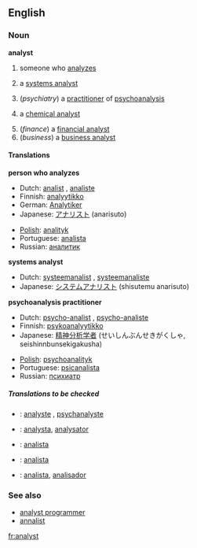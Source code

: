 ==English==

===Noun===
'''analyst'''
# someone who [[analyze]]s
#{{computing}} a [[systems analyst]]
#(''psychiatry'') a [[practitioner]] of [[psychoanalysis]]
#{{chemistry}} a [[chemical analyst]]
#(''finance'') a [[financial analyst]]
#(''business'') a [[business analyst]]

====Translations====
'''person who analyzes'''
{{top}}
*Dutch: [[analist]] {{m}}, [[analiste]] {{f}}
*Finnish: [[analyytikko]]
*German: [[Analytiker]] {{m}}
*Japanese: [[アナリスト]] (anarisuto)
{{mid}}
*[[w:Polish language|Polish]]: [[analityk]] {{m}}
*Portuguese: [[analista]] {{m}}
*Russian: [[аналитик]] {{m}}
{{bottom}}

'''systems analyst'''
{{top}}
*Dutch: [[systeemanalist]] {{m}}, [[systeemanaliste]] {{f}}
*Japanese: [[システムアナリスト]] (shisutemu anarisuto)
{{mid}}
{{bottom}}

'''psychoanalysis practitioner'''
{{top}}
*Dutch: [[psycho-analist]] {{m}}, [[psycho-analiste]] {{f}}
*Finnish: [[psykoanalyytikko]]
*Japanese: [[精神分析学者]] (せいしんぶんせきがくしゃ, seishinnbunsekigakusha)
{{mid}}
*[[w:Polish language|Polish]]: [[psychoanalityk]] {{m}}
*Portuguese: [[psicanalista]] {{m}}
*Russian: [[психиатр]] {{m}}
{{bottom}}

=====Translations to be checked=====
<!--Remove this section once all of the translations below have been moved into the tables above.-->
{{checktrans}}

*{{ttbc|French}}: [[analyste]] {{m}}, [[psychanalyste]] {{m}}
*{{ttbc|Interlingua}}: [[analysta]], [[analysator]] 
*{{ttbc|Italian}}: [[analista]] 
*{{ttbc|Portuguese}}: [[analista]] 
*{{ttbc|Spanish}}: [[analista]], [[analisador]]

===See also===
*[[analyst programmer]]
*[[annalist]]

[[fr:analyst]]